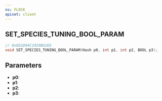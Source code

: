 ```yaml
---
ns: FLOCK
apiset: client
---
```

## SET_SPECIES_TUNING_BOOL_PARAM

```c
// 0x6D1D94C2459B42EE
void SET_SPECIES_TUNING_BOOL_PARAM(Hash p0, int p1, int p2, BOOL p3);
```


## Parameters
* **p0**:
* **p1**:
* **p2**:
* **p3**: